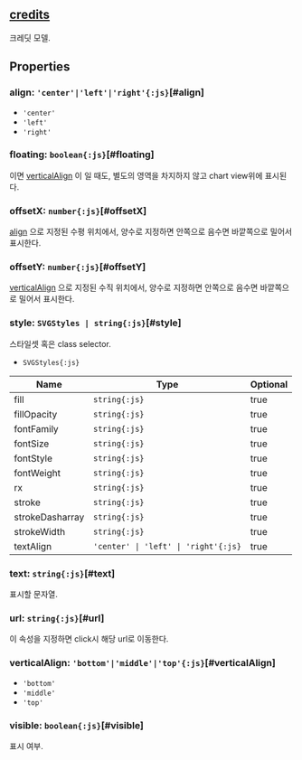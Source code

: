 ## [credits](/config/config/credits)
크레딧 모델.
## Properties

### align: `'center'|'left'|'right'{:js}`[#align]
- `'center'` 
- `'left'` 
- `'right'` 

<DefaultValue value="'right'" contents=""></DefaultValue>
### floating: `boolean{:js}`[#floating]
<Content type="keyword" value="true"></Content>이면  [verticalAlign](#verticalalign) 이 <Content type="expression" value="'top', 'bottom'"></Content>일 때도,
별도의 영역을 차지하지 않고 chart view위에 표시된다.  
<DefaultValue value="false" contents=""></DefaultValue>
### offsetX: `number{:js}`[#offsetX]
[align](#align) 으로 지정된 수평 위치에서, 양수로 지정하면 안쪽으로 음수면 바깥쪽으로 밀어서 표시한다.  
<DefaultValue value="2" contents=""></DefaultValue>
### offsetY: `number{:js}`[#offsetY]
[verticalAlign](#verticalalign) 으로 지정된 수직 위치에서, 양수로 지정하면 안쪽으로 음수면 바깥쪽으로 밀어서 표시한다.  
<DefaultValue value="1" contents=""></DefaultValue>
### style: `SVGStyles | string{:js}`[#style]
스타일셋 혹은 class selector.  
- `SVGStyles{:js}` 

| Name | Type | Optional |  
| ----- | ----- | ----- |  
| fill | `string{:js}` | true |  
| fillOpacity | `string{:js}` | true |  
| fontFamily | `string{:js}` | true |  
| fontSize | `string{:js}` | true |  
| fontStyle | `string{:js}` | true |  
| fontWeight | `string{:js}` | true |  
| rx | `string{:js}` | true |  
| stroke | `string{:js}` | true |  
| strokeDasharray | `string{:js}` | true |  
| strokeWidth | `string{:js}` | true |  
| textAlign | `'center' \| 'left' \| 'right'{:js}` | true |
### text: `string{:js}`[#text]
표시할 문자열.  
<DefaultValue value="'RealChart" contents="v1.0'"></DefaultValue>
### url: `string{:js}`[#url]
이 속성을 지정하면 click시 해당 url로 이동한다.  
<DefaultValue value="'http://realgrid.com'" contents=""></DefaultValue>
### verticalAlign: `'bottom'|'middle'|'top'{:js}`[#verticalAlign]
- `'bottom'` 
- `'middle'` 
- `'top'` 

<DefaultValue value="'bottom'" contents=""></DefaultValue>
### visible: `boolean{:js}`[#visible]
표시 여부.  
<DefaultValue value="true" contents=""></DefaultValue>